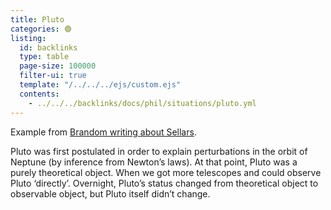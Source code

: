 ```yaml
---
title: Pluto
categories: 🟢
listing:
  id: backlinks
  type: table
  page-size: 100000
  filter-ui: true
  template: "/../../../ejs/custom.ejs"
  contents:
    - ../../../backlinks/docs/phil/situations/pluto.yml
---
```


Example from [Brandom writing about Sellars](/docs/phil/people/brandom/works/two_ply).

Pluto was first postulated in order to explain perturbations in the orbit of 
Neptune (by inference from Newton's laws). At that point, Pluto was a purely 
theoretical object. When we got more telescopes and could observe Pluto 
'directly'. Overnight, Pluto's status changed from theoretical object to 
observable object, but Pluto itself didn't change.
